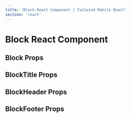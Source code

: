 ```yaml
---
title: 'Block React Component | Tailwind Mobile React'
section: 'react'
---
```



# Block React Component

## Block Props

<BlockProps />

## BlockTitle Props

<BlockTitleProps />

## BlockHeader Props

<BlockHeaderProps />

## BlockFooter Props

<BlockFooterProps />
